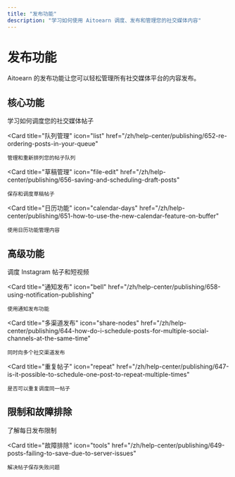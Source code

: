 ```yaml
---
title: "发布功能"
description: "学习如何使用 Aitoearn 调度、发布和管理您的社交媒体内容"
---
```


<UpdatedAt />


# 发布功能

Aitoearn 的发布功能让您可以轻松管理所有社交媒体平台的内容发布。

## 核心功能

<CardGroup cols={2}>
  <Card
    title="调度帖子"
    icon="calendar"
    href="/zh/help-center/publishing/642-scheduling-posts"
  >
    学习如何调度您的社交媒体帖子
  </Card>
  
  <Card
    title="队列管理"
    icon="list"
    href="/zh/help-center/publishing/652-re-ordering-posts-in-your-queue"
  >
    管理和重新排列您的帖子队列
  </Card>
  
  <Card
    title="草稿管理"
    icon="file-edit"
    href="/zh/help-center/publishing/656-saving-and-scheduling-draft-posts"
  >
    保存和调度草稿帖子
  </Card>
  
  <Card
    title="日历功能"
    icon="calendar-days"
    href="/zh/help-center/publishing/651-how-to-use-the-new-calendar-feature-on-buffer"
  >
    使用日历功能管理内容
  </Card>
</CardGroup>

## 高级功能

<CardGroup cols={2}>
  <Card
    title="Instagram 发布"
    icon="camera"
    href="/zh/help-center/publishing/657-scheduling-instagram-posts-and-reels"
  >
    调度 Instagram 帖子和短视频
  </Card>
  
  <Card
    title="通知发布"
    icon="bell"
    href="/zh/help-center/publishing/658-using-notification-publishing"
  >
    使用通知发布功能
  </Card>
  
  <Card
    title="多渠道发布"
    icon="share-nodes"
    href="/zh/help-center/publishing/644-how-do-i-schedule-posts-for-multiple-social-channels-at-the-same-time"
  >
    同时向多个社交渠道发布
  </Card>
  
  <Card
    title="重复帖子"
    icon="repeat"
    href="/zh/help-center/publishing/647-is-it-possible-to-schedule-one-post-to-repeat-multiple-times"
  >
    是否可以重复调度同一帖子
  </Card>
</CardGroup>

## 限制和故障排除

<CardGroup cols={2}>
  <Card
    title="发布限制"
    icon="clock"
    href="/zh/help-center/publishing/646-daily-posting-limits"
  >
    了解每日发布限制
  </Card>
  
  <Card
    title="故障排除"
    icon="tools"
    href="/zh/help-center/publishing/649-posts-failing-to-save-due-to-server-issues"
  >
    解决帖子保存失败问题
  </Card>
</CardGroup>
